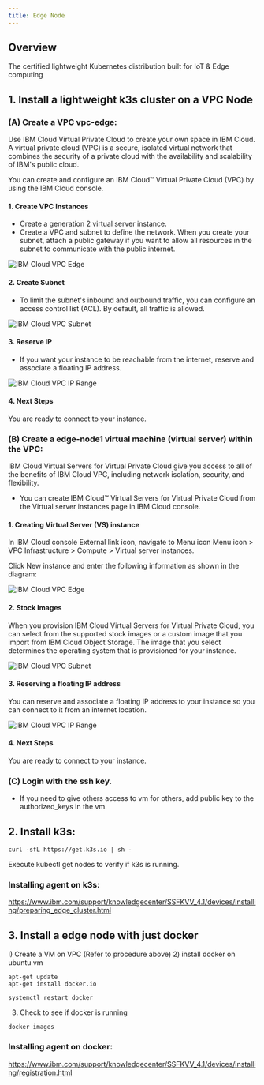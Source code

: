 ```yaml
---
title: Edge Node 
---
```



<PageDescription>

</PageDescription>

## Overview

The certified lightweight Kubernetes distribution built for IoT & Edge computing

## 1.  Install a lightweight k3s cluster on a VPC Node

### (A) Create a VPC vpc-edge:

Use IBM Cloud Virtual Private Cloud to create your own space in IBM Cloud. A virtual private cloud (VPC) is a secure, isolated virtual network that combines the security of a private cloud with the availability and scalability of IBM's public cloud.

You can create and configure an IBM Cloud™ Virtual Private Cloud (VPC) by using the IBM Cloud console.

#### 1. Create VPC Instances

- Create a generation 2 virtual server instance. 
- Create a VPC and subnet to define the network. When you create your subnet, attach a public gateway if you want to allow all resources in the subnet to communicate with the public internet.

![IBM Cloud VPC Edge](images/newvpc.png)


#### 2. Create Subnet

- To limit the subnet's inbound and outbound traffic, you can configure an access control list (ACL). By default, all traffic is allowed.


![IBM Cloud VPC Subnet](images/newvpcsubnet.png)

#### 3. Reserve IP

- If you want your instance to be reachable from the internet, reserve and associate a floating IP address.

![IBM Cloud VPC IP Range](images/iprange.png)

#### 4. Next Steps

You are ready to connect to your instance. 

### (B) Create a edge-node1 virtual machine (virtual server) within the VPC:

IBM Cloud Virtual Servers for Virtual Private Cloud give you access to all of the benefits of IBM Cloud VPC, including network isolation, security, and flexibility.

- You can create IBM Cloud™ Virtual Servers for Virtual Private Cloud from the Virtual server instances page in IBM Cloud console.

#### 1. Creating Virtual Server (VS) instance

In IBM Cloud console External link icon, navigate to Menu icon Menu icon > VPC Infrastructure > Compute > Virtual server instances.

Click New instance and enter the following information as shown in the diagram:

![IBM Cloud VPC Edge](images/newvpcvs.png)

#### 2. Stock Images

When you provision IBM Cloud Virtual Servers for Virtual Private Cloud, you can select from the supported stock images or a custom image that you import from IBM Cloud Object Storage. The image that you select determines the operating system that is provisioned for your instance. 

![IBM Cloud VPC Subnet](images/vpcos.png)

#### 3. Reserving a floating IP address

You can reserve and associate a floating IP address to your instance so you can connect to it from an internet location.

![IBM Cloud VPC IP Range](images/vpcvolume.png)

#### 4. Next Steps

You are ready to connect to your instance. 

### (C) Login with the ssh key. 

- If you need to give others access to vm for others, add public key to the authorized_keys in the vm.

## 2. Install k3s:

```
curl -sfL https://get.k3s.io | sh -
```
Execute kubectl get nodes to verify if k3s is running.

### Installing agent on k3s:
https://www.ibm.com/support/knowledgecenter/SSFKVV_4.1/devices/installing/preparing_edge_cluster.html

## 3. Install a edge node with just docker

I) Create a VM on VPC (Refer to procedure above)
2) install docker on ubuntu vm

```
apt-get update
apt-get install docker.io
```

```
systemctl restart docker
```

3) Check to see if docker is running
```
docker images
```

### Installing agent on docker:
https://www.ibm.com/support/knowledgecenter/SSFKVV_4.1/devices/installing/registration.html